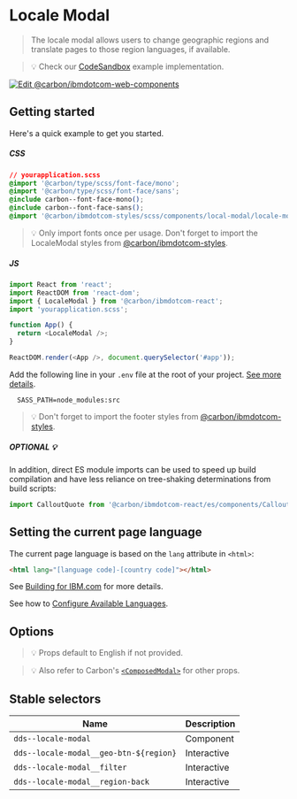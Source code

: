 
# Locale Modal

> The locale modal allows users to change geographic regions and translate pages
> to those region languages, if available.

> 💡 Check our
> [CodeSandbox](https://githubbox.com/carbon-design-system/carbon-for-ibm-dotcom/tree/master/packages/react/examples/codesandbox/components/LocaleModal)
> example implementation.

[![Edit @carbon/ibmdotcom-web-components](https://codesandbox.io/static/img/play-codesandbox.svg)](https://githubbox.com/carbon-design-system/carbon-for-ibm-dotcom/tree/master/packages/react/examples/codesandbox/components/LocaleModal)

## Getting started

Here's a quick example to get you started.

##### CSS

```css
// yourapplication.scss
@import '@carbon/type/scss/font-face/mono';
@import '@carbon/type/scss/font-face/sans';
@include carbon--font-face-mono();
@include carbon--font-face-sans();
@import '@carbon/ibmdotcom-styles/scss/components/local-modal/locale-modal';
```

> 💡 Only import fonts once per usage. Don't forget to import the LocaleModal
> styles from
> [@carbon/ibmdotcom-styles](https://github.com/carbon-design-system/carbon-for-ibm-dotcom/blob/master/packages/styles).

##### JS

```javascript
import React from 'react';
import ReactDOM from 'react-dom';
import { LocaleModal } from '@carbon/ibmdotcom-react';
import 'yourapplication.scss';

function App() {
  return <LocaleModal />;
}

ReactDOM.render(<App />, document.querySelector('#app'));
```

Add the following line in your `.env` file at the root of your project.
[See more details](https://github.com/carbon-design-system/carbon-for-ibm-dotcom/tree/master/packages/styles#usage).

```
  SASS_PATH=node_modules:src
```

> 💡 Don't forget to import the footer styles from
> [@carbon/ibmdotcom-styles](https://github.com/carbon-design-system/carbon-for-ibm-dotcom/blob/master/packages/styles).

##### OPTIONAL 💡

In addition, direct ES module imports can be used to speed up build compilation and have less reliance on tree-shaking determinations from build scripts:

````js
import CalloutQuote from '@carbon/ibmdotcom-react/es/components/CalloutQuote/CalloutQuote';
````

## Setting the current page language

The current page language is based on the `lang` attribute in `<html>`:

```html
<html lang="[language code]-[country code]"></html>
```

See
[Building for IBM.com](https://github.com/carbon-design-system/carbon-for-ibm-dotcom/blob/master/docs/building-for-ibm-dotcom.md#page-language)
for more details.

See how to
[Configure Available Languages](https://github.com/carbon-design-system/carbon-for-ibm-dotcom/blob/master/docs/building-for-ibm-dotcom.md#page-language#configuring-available-languages).

## Options

<Props of={LocaleModal} />

> 💡 Props default to English if not provided.

> 💡 Also refer to Carbon's
> [`<ComposedModal>`](https://react.carbondesignsystem.com/?path=/story/composedmodal--using-child-nodes)
> for other props.

## Stable selectors

| Name                                   | Description |
| -------------------------------------- | ----------- |
| `dds--locale-modal`                    | Component   |
| `dds--locale-modal__geo-btn-${region}` | Interactive |
| `dds--locale-modal__filter`            | Interactive |
| `dds--locale-modal__region-back`       | Interactive |

<Description markdown={contributing} />
